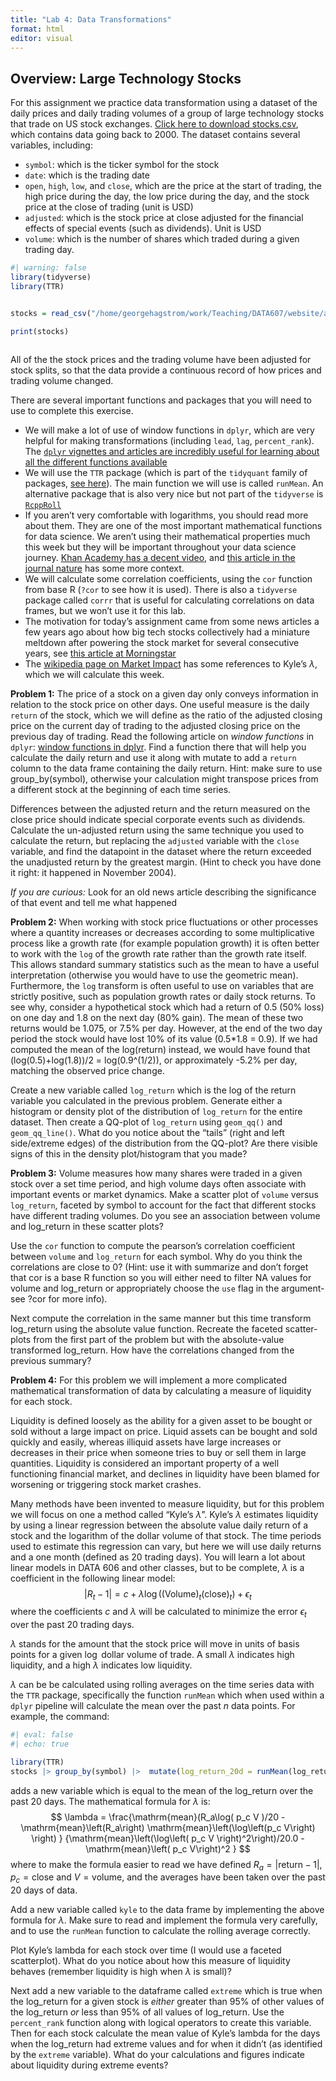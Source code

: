 ```yaml
---
title: "Lab 4: Data Transformations"
format: html
editor: visual
---
```

 
## Overview: Large Technology Stocks

For this assignment we practice data transformation using a dataset of the daily prices and daily trading volumes of a
group of large technology stocks that trade on US stock exchanges. [Click here to download stocks.csv](https://github.com/georgehagstrom/DATA607/tree/main/website/assignments/labs/labData/stocks.csv), which contains data going back to 2000. 
The dataset contains 
several variables, including:

* `symbol`: which is the ticker symbol for the stock 
* `date`: which is the trading date
* `open`, `high`, `low`, and `close`, which are the 
price at the start of trading, the high price during the day, the low price during the day, and the stock price at the close of trading (unit is USD)
* `adjusted`: which is the stock price at close adjusted for the financial effects of special events (such as dividends). Unit is USD 
* `volume`: which is the number of shares which traded during a given trading day. 


```r
#| warning: false
library(tidyverse)
library(TTR)


stocks = read_csv("/home/georgehagstrom/work/Teaching/DATA607/website/assignments/labs/labData/stocks.csv")

print(stocks)



```

All of the the stock prices and the trading volume have been adjusted for stock splits, so that the data provide a continuous record of how prices and trading volume changed. 

There are several important functions and packages that you will need to use to complete this exercise.

* We will make a lot of use of window functions in `dplyr`, which are very helpful for making transformations (including `lead`, `lag`, `percent_rank`). The 
[`dplyr` vignettes and articles are incredibly useful for learning about all the different functions available](https://dplyr.tidyverse.org/articles/window-functions.html)
* We will use the `TTR` package (which is part of the `tidyquant` family of packages, [see here](https://cran.r-project.org/web/packages/tidyquant/vignettes/TQ02-quant-integrations-in-tidyquant.html)). The main function we will use is called `runMean`. An alternative package that is also very nice but not part of the `tidyverse` is [`RcppRoll`](https://CRAN.R-project.org/package=RcppRoll)
* If you aren't very comfortable with logarithms, you should read more about them. They are one of the most important mathematical functions for data science. We aren't using their mathematical properties much this week but they will be important throughout your data science journey. [Khan Academy has a decent video](https://www.khanacademy.org/math/algebra2/x2ec2f6f830c9fb89:logs/x2ec2f6f830c9fb89:log-intro/v/logarithms), and [this article in the journal nature](https://www.nature.com/articles/news.2008.866) has some more context.
* We will calculate some correlation coefficients, using the `cor` function from base R (`?cor` to see how it is used). There is also a `tidyverse` package called `corrr` that is useful for calculating correlations on data frames, but we won't use it for this lab.
* The motivation for today's assignment came from some news articles a few years ago about how big tech stocks collectively had a miniature meltdown after powering the stock market for several consecutive years, see [this article at Morningstar](https://www.morningstar.com/markets/5-charts-big-tech-stocks-collapse)
* The [wikipedia page on Market Impact](https://en.wikipedia.org/wiki/Market_impact) has some references to Kyle's $\lambda$, which we will calculate this week. 


**Problem 1:** The price of a stock on a given day only conveys information in relation to the stock price on other days. One useful measure is the daily `return` of the stock, which we will define as the ratio of the adjusted closing price on the current
day of trading to the adjusted closing price on the previous day of trading. Read 
the following article on _window functions_ in `dplyr`: [window functions in dplyr](https://dplyr.tidyverse.org/articles/window-functions.html). Find a function
there that will help you calculate the daily return and use it along with mutate
to add a `return` column to the data frame containing the daily return. Hint: make sure to use group_by(symbol), otherwise your calculation might transpose prices from a different stock at the beginning of each time series.

Differences between the adjusted return and the return measured on the close price should indicate special corporate events such as dividends. Calculate the un-adjusted return using the same technique you used to calculate the return, but replacing the `adjusted` variable with the `close` variable, and find the datapoint in the dataset where the return exceeded the unadjusted return by the greatest margin. (Hint to check you have done it right: it happened in November 2004). 

*If you are curious:* Look for an old news article describing the significance of that event and tell me what happened

**Problem 2:** When working with stock price fluctuations or other processes where a
quantity increases or decreases according to some multiplicative process like a growth rate (for example population growth) it is often better to work with the `log` of the
growth rate rather than the growth rate itself. This allows standard summary statistics such as the mean to have a useful interpretation (otherwise you would have to use the geometric mean). Furthermore, the `log` transform is often useful to use on variables that are strictly positive, such as population growth rates or daily stock returns. To see why, consider a hypothetical stock which had a return of 0.5 (50% loss) on one day and 1.8 on the next day (80% gain). The mean of these two returns would be 1.075, or 7.5% per day. However, at the end of the two day period the stock would have lost 10% of its value (0.5*1.8 = 0.9). If we had computed the mean of the log(return) instead, we would have found that (log(0.5)+log(1.8))/2 = log(0.9^(1/2)), or approximately -5.2% per day, matching the observed price change.

Create a new variable called `log_return` which is the log of the return variable you calculated in the previous problem. Generate either a histogram or density plot of the distribution of `log_return` for the entire dataset. Then create a QQ-plot of
`log_return` using `geom_qq()` and `geom_qq_line()`. What do you notice about the "tails" (right and left side/extreme edges) of the distribution from the QQ-plot? Are there visible signs of this in the density plot/histogram that you made?

**Problem 3:** Volume measures how many shares were traded in a given stock over a set time period, and high volume days often associate with important events or market dynamics. Make a scatter plot of `volume` versus `log_return`, faceted by symbol to account for the fact that different stocks have different trading volumes. Do you see an association between volume and log_return in these scatter plots?

Use the `cor` function to compute the pearson's correlation coefficient between `volume` and `log_return` for each symbol. Why do you think the correlations are close to 0? (Hint: use it with summarize and don't forget that cor is a base R function so you will either need to filter NA values for volume and log_return or appropriately choose the `use` flag in the argument- see ?cor for more info).

Next compute the correlation in the same manner but this time transform log_return using the absolute value function. Recreate the faceted scatter-plots from the first
part of the problem but with the absolute-value transformed log_return. How have the
correlations changed from the previous summary?

**Problem 4:** For this problem we will implement a more complicated mathematical 
transformation of data by calculating a measure of liquidity for each stock.

Liquidity is defined loosely as the ability for a given asset to be bought or sold without a large impact on price. Liquid assets can be bought and sold quickly and easily, whereas illiquid assets have large increases or decreases in their price when someone tries to buy or sell them in large quantities. Liquidity is considered an important property of a well functioning financial market, and declines in liquidity have been blamed for worsening or triggering stock market crashes. 

Many methods have been invented to measure liquidity, but for this problem we will focus on one a method
called "Kyle's $\lambda$". Kyle's $\lambda$ estimates liquidity by using a linear regression between the absolute value daily return of a stock and the logarithm of the
dollar volume of that stock. The time periods used to estimate this regression can vary, but here we will use daily returns and a one month (defined as 20 trading days).
You will learn a lot about linear models in DATA 606 and other classes, but to be complete, $\lambda$ is a coefficient in the following linear model:
$$ 
|R_t-1| = c + \lambda \log((\mathrm{Volume})_t (\mathrm{close})_t) + \epsilon_t
$$
where the coefficients $c$ and $\lambda$ will be calculated to minimize the error $\epsilon_t$ over the past 20 trading days. 

$\lambda$ stands for the amount that the stock price will move in units of basis points for a given $\log$ dollar volume of trade. A small $\lambda$ indicates high liquidity, and a high $\lambda$ indicates low liquidity.

$\lambda$ can be be calculated using rolling averages on the time series data with the `TTR` package, specifically the function `runMean` which when used within a `dplyr` pipeline will calculate the mean over the past $n$ data points. For example, the command:
```r
#| eval: false
#| echo: true

library(TTR)
stocks |> group_by(symbol) |>  mutate(log_return_20d = runMean(log_return,n=20))

```
adds a new variable which is equal to the mean of the log_return over the past 20 days. The mathematical formula for $\lambda$ is:
$$
\lambda = \frac{\mathrm{mean}(R_a\log( p_c V )/20
- \mathrm{mean}\left(R_a\right) \mathrm{mean}\left(\log\left(p_c V\right) \right) }
{\mathrm{mean}\left(\log\left( p_c V \right)^2\right)/20.0
-\mathrm{mean}\left( p_c V\right)^2 }
$$
where to make the formula easier to read we have defined $R_a = |\mathrm{return} -1|$,
$p_c = \mathrm{close}$ and $V = \mathrm{volume}$, and the averages have been taken
over the past 20 days of data. 

Add a new variable called `kyle` to the data frame by implementing the above
formula for $\lambda$. Make sure to read and implement the formula very carefully, and to use the `runMean` function to calculate the rolling average correctly. 

Plot Kyle's lambda for each stock over time (I would use a faceted scatterplot). What do you notice about how this measure of liquidity behaves (remember liquidity is high when $\lambda$ is small)? 

Next add a new variable to the dataframe called `extreme` which is true when the log_return for a given stock is _either_ greater than 95% of other values of the log_return _or_ less than 95% of all values of log_return. Use the `percent_rank` function along with logical operators to create this variable. Then for each stock calculate the mean value of Kyle's lambda for the days when the log_return had extreme values and for when it didn't (as identified by the `extreme` variable). 
What do your calculations and figures indicate about liquidity during extreme events?


